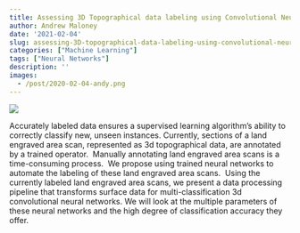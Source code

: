 ```yaml
---
title: Assessing 3D Topographical data labeling using Convolutional Neural Networks
author: Andrew Maloney
date: '2021-02-04'
slug: assessing-3D-topographical-data-labeling-using-convolutional-neural-networks
categories: ["Machine Learning"]
tags: ["Neural Networks"]
description: ''
images:
  - /post/2020-02-04-andy.png
---
```


![](/post/2020-02-04-andy.png)

Accurately labeled data ensures a supervised learning algorithm’s ability to correctly classify new, unseen instances. Currently, sections of a land engraved area scan, represented as 3d topographical data, are annotated by a trained operator.  Manually annotating land engraved area scans is a time-consuming process.  We propose using trained neural networks to automate the labeling of these land engraved area scans.  Using the currently labeled land engraved area scans, we present a data processing pipeline that transforms surface data for multi-classification 3d convolutional neural networks. We will look at the multiple parameters of these neural networks and the high degree of classification accuracy they offer. 
